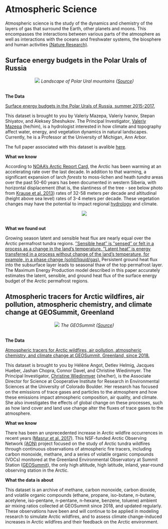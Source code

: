 # **Atmospheric Science** {-#atmo}

Atmospheric science is the study of the dynamics and chemistry of the layers of gas that surround the Earth, other planets and moons. This encompasses the interactions between various parts of the atmosphere as well as interactions with the oceans and freshwater systems, the biosphere and human activities [(Nature Research)](https://www.nature.com/subjects/atmospheric-science). 

## Surface energy budgets in the Polar Urals of Russia {-#atmo-section}

<center>
![](images/ural.jpg)
*Landscape of Polar Ural mountains ([Source](https://peakvisor.com/range/ural-mountains.html))*
</center>
<br>
<p>

**The Data**

[Surface energy budgets in the Polar Urals of Russia, summer 2015-2017.](https://arcticdata.io/catalog/view/doi:10.18739/A2C824D80)

This dataset is brought to you by Valeriy Mazepa, Valeriy Ivanov, Stepan Shiyatov, and Aleksey Sheshukov. The Principal Investigator, [Valeriy Mazepa](https://cee.engin.umich.edu/people/valeriy-ivanov/) (he/him), is a hydrologist interested in how climate and topography affect water, energy, and vegetation dynamics in natural landscapes. Currently, he is a Professor at the University of Michigan, Ann Arbor.

The full paper associated with this dataset is avalible [here](https://agupubs.onlinelibrary.wiley.com/doi/abs/10.1029/2019JD030650).

**What we know**

According to [NOAA's Arctic Report Card](https://arctic.noaa.gov/Report-Card/Report-Card-2020/ArtMID/7975/ArticleID/878/Surface-Air-Temperature), the Arctic has been warming at an accelerating rate over the last decade. In addition to that warming, a significant expansion of larch *forests* to moss-lichen and heath *tundra* areas over the past 50-60 years has been documented in western Siberia, with horizontal displacement (that is, the slantiness of the tree - see below photo from [Krause et al. 2013](https://doi.org/10.1016/j.foreco.2013.03.048)) rates of 32-58 meters per decade and altitudinal (height above sea level) rates of 3-4 meters per decade. These vegetation changes may have the potential to impact regional [hydrology](https://www.usgs.gov/special-topic/water-science-school/science/what-hydrology) and climate. 

<center>
![](images/horizontaldisplacement.jpg)
</center>
<br>
<p>

**What we found out**

Growing season latent and sensible heat flux are nearly equal over the Arctic permafrost tundra regions. [″Sensible heat″ is ″sensed″ or felt in a process as a change in the land's temperature. ″Latent heat″ is energy transferred in a process without change of the land's temperature, for example, in a phase change (solid/liquid/gas).](https://en.wikipedia.org/wiki/Latent_heat#Usage) Persistent ground heat flux into the subsurface layer leads to seasonal thaw of the top permafrost layer. The Maximum Energy Production model described in this paper accurately estimates the latent, sensible, and ground heat flux of the surface energy budget of the Arctic permafrost regions.

## Atmospheric tracers for Arctic wildfires, air pollution, atmospheric chemistry, and climate change at GEOSummit, Greenland {-#section-two}

<center>
![](images/airgeo.jpg)
*The GEOSummit ([Source](https://www.geosummit.org/))*
</center>
<br>
<p>
**The Data**

[Atmospheric tracers for Arctic wildfires, air pollution, atmospheric chemistry, and climate change at GEOSummit, Greenland, since 2018.](https://arcticdata.io/catalog/view/urn%3Auuid%3A61c15d4d-5a8d-4ac7-82ae-7c1759b5b1ad)

This dataset is brought to you by Hélène Angot, Detlev Helmig, Jacques Hueber, Jashan Chopra, Connor Davel, and Christine Wiedinmyer. The Principal Investigator, [Christine Wiedinmyer](https://cires.colorado.edu/administration/christine-wiedinmyer) (she/her), is the Associate Director for Science at Cooperative Institute for Research in Environmental Sciences at the University of Colorado Boulder. Her research has focused on the emissions of trace gases and particles to the atmosphere and how these emissions impact atmospheric composition, air quality, and climate. She also investigates the effects of global change on these processes, such as how land cover and land use change alter the fluxes of trace gases to the atmosphere. 

**What we know**

There has been an unprecedented increase in Arctic wildfire occurrences in recent years [(Masrur et al. 2017)](https://doi.org/10.1088/1748-9326/aa9a76). This NSF-funded Arctic Observing Network [(AON)](https://www.nsf.gov/funding/pgm_summ.jsp?pims_id=503222) project focused on the study of Arctic tundra wildfires through continuous observations of atmospheric fire tracers, including carbon monoxide, methane, and a series of volatile organic compounds (VOCs) monitored at the Greenland Environmental Observatory at Summit Station ([GEOSummit](https://www.geosummit.org/)), the only high altitude, high latitude, inland, year‐round observing station in the Arctic. 

**What the data is about**

This dataset is an archive of methane, carbon monoxide, carbon dioxide, and volatile organic compounds (ethane, propane, iso-butane, n-butane, acetylene, iso-pentane, n-pentane, n-hexane, benzene, toluene) ambient air mixing ratios collected at GEOSummit since 2018, and updated regularly. These observations have been and will continue to be applied in modeling research to simulate Arctic wildfires, and to assess climate change-induced increases in Arctic wildfires and their feedback on the Arctic environment.